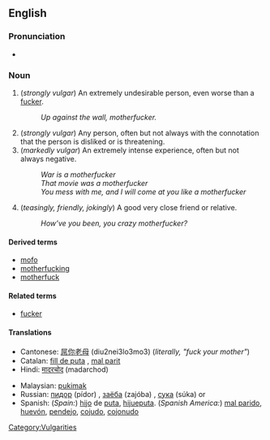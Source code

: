 ==English==

===Pronunciation===
*{{AHD|mŭth'er-fŭk'er, mŭth'ŭ-fŭk'er}}

===Noun===
{{en-noun-reg}}

# (''strongly vulgar'') An extremely undesirable person, even worse than a [[fucker]].
#: ''Up against the wall, motherfucker.''
# (''strongly vulgar'') Any person, often but not always with the connotation that the person is disliked or is threatening.
# (''markedly vulgar'') An extremely intense experience, often but not always negative.
#: ''War is a motherfucker''
#: ''That movie was a motherfucker''
#: ''You mess with me, and I will come at you like a motherfucker''
# (''teasingly, friendly, jokingly'') A good very close friend or relative.
#: ''How’ve you been, you crazy motherfucker?''

====Derived terms====
*[[mofo]]
*[[motherfucking]]
*[[motherfuck]]

====Related terms====
*[[fucker]]

====Translations====
{{top}}
*Cantonese: [[屌你老母]] (diu2nei3lo3mo3) (''literally, "fuck your mother"'')
*Catalan: [[fill de puta]] {{m}}, [[mal parit]] {{m}}
*Hindi: [[मादरचोद]] (madarchod)
{{mid}}
*Malaysian: [[pukimak]]
*Russian: [[пидор]] (pídor) {{m}}, [[заёба]] (zajóba) {{m}}, [[сука]] (súka) {{m}} or {{f}}
*Spanish: (''Spain:'') [[hijo]] de [[puta]], [[hijueputa]]. (''Spanish America:'') [[mal parido]], [[huevón]], [[pendejo]], [[cojudo]], [[cojonudo]]
{{bottom}}

[[Category:Vulgarities]]